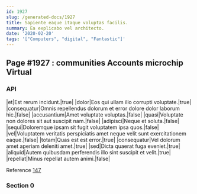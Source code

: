 ```yaml
---
id: 1927
slug: /generated-docs/1927
title: Sapiente eaque itaque voluptas facilis.
summary: Ea explicabo vel architecto.
date: '2020-02-20'
tags: '["Computers", "digital", "Fantastic"]'
---
```


## Page #1927 : communities Accounts microchip Virtual
### API

|et|Est rerum incidunt.|true|
|dolor|Eos qui ullam illo corrupti voluptate.|true|
|consequatur|Omnis repellendus dolorum et error dolore dolor laborum hic.|false|
|accusantium|Amet voluptate voluptas.|false|
|quasi|Voluptate non dolores sit aut suscipit nam.|false|
|adipisci|Neque et soluta.|false|
|sequi|Doloremque ipsam sit fugit voluptatem ipsa quos.|false|
|vel|Voluptatem veritatis perspiciatis amet neque velit sunt exercitationem eaque.|false|
|totam|Quas est est error.|true|
|consequatur|Vel dolorum amet aperiam deleniti amet.|true|
|sed|Dicta quaerat fuga eveniet.|true|
|aliquid|Autem quibusdam perferendis illo sint suscipit et velit.|true|
|repellat|Minus repellat autem animi.|false|

Reference [147](/generated-docs/147)


### Section 0

